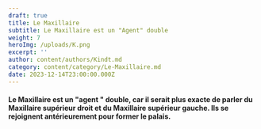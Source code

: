 ```yaml
---
draft: true
title: Le Maxillaire
subtitle: Le Maxillaire est un "Agent" double
weight: 7
heroImg: /uploads/K.png
excerpt: ''
author: content/authors/Kindt.md
category: content/category/Le-Maxillaire.md
date: 2023-12-14T23:00:00.000Z
---
```


#### Le Maxillaire est un "agent " double, car il serait plus exacte de parler du Maxillaire supérieur droit et du Maxillaire supérieur gauche. Ils se rejoignent antérieurement pour former le palais.
